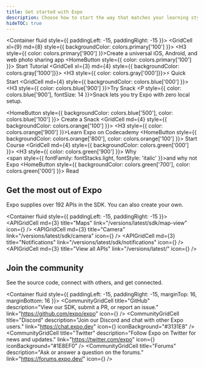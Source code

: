 ```yaml
---
title: Get started with Expo
description: Choose how to start the way that matches your learning style.
hideTOC: true
---
```




<!-- https://github.com/sealninja/react-grid-system/issues/175 -->
<Container fluid style={{ paddingLeft: -15, paddingRight: -15 }}>
  <Row>
    <GridCell xl={9} md={8} style={{ backgroundColor: colors.primary['100'] }}>
      <DevicesImage />
      <H3 style={{ color: colors.primary['900'] }}>Create a universal iOS, Android, and<br/>web photo sharing app</H3>
      <HomeButton style={{ color: colors.primary['100'] }}>
        Start Tutorial
      </HomeButton>
    </GridCell>
    <GridCell xl={3} md={4} style={{ backgroundColor: colors.gray['1000']}}>
      <H3 style={{ color: colors.gray['000']}}>⚡ Quick Start</H3>
    </GridCell>
  </Row>
  <Row>
    <GridCell md={4} style={{ backgroundColor: colors.blue['000'] }}>
      <SnackImage />
      <H3 style={{ color: colors.blue['900'] }}>Try Snack</H3>
      <P style={{ color: colors.blue['900'], fontSize: 14 }}>Snack lets you try Expo with zero local setup.</P>
      <HomeButton style={{ backgroundColor: colors.blue['500'], color: colors.blue['100'] }}>
        Create a Snack
      </HomeButton>
    </GridCell>
    <GridCell md={4} style={{ backgroundColor: colors.orange['100'] }}>
      <CodecademyImage />
      <H3 style={{ color: colors.orange['900'] }}>Learn Expo on Codecademy</H3>
      <HomeButton style={{ backgroundColor: colors.orange['800'], color: colors.orange['100'] }}>
        Start Course
      </HomeButton>
    </GridCell>
    <GridCell md={4} style={{ backgroundColor: colors.green['000'] }}>
      <WhyImage />
      <H3 style={{ color: colors.green['900'] }}>
        Why<br/>
        <span style={{ fontFamily: fontStacks.light, fontStyle: 'italic' }}>and why not</span><br/>
        Expo
      </H3>
      <HomeButton style={{ backgroundColor: colors.green['700'], color: colors.green['000'] }}>
        Read
      </HomeButton>
    </GridCell>
  </Row>
</Container>

## Get the most out of Expo

<P style={{ color: theme.text.secondary }}>
  Expo supplies over 192 APIs in the SDK. You can also create your own.
</P>

<Container fluid style={{ paddingLeft: -15, paddingRight: -15 }}>
  <Row>
    <APIGridCell md={3} title="Maps" link="/versions/latest/sdk/map-view" icon={<APIMapsIcon size={70} />} />
    <APIGridCell md={3} title="Camera" link="/versions/latest/sdk/camera" icon={<APICameraIcon size={70} />} />
    <APIGridCell md={3} title="Notifications" link="/versions/latest/sdk/notifications" icon={<APINotificationsIcon size={70} />} />
    <APIGridCell md={3} title="View all APIs" link="/versions/latest/" icon={<APIListIcon size={70} />} />
  </Row>
</Container>

## Join the community

<P style={{ color: theme.text.secondary }}>
  See the source code, connect with others, and get connected.
</P>

<Container fluid style={{ paddingLeft: -15, paddingRight: -15, marginTop: 16, marginBottom: 16 }}>
  <Row>
    <CommunityGridCell
      title="GitHub"
      description="View our SDK, submit a PR, or report an issue."
      link="https://github.com/expo/expo"
      icon={<GitHubIcon size={20} />}
    />
    <CommunityGridCell
      title="Discord"
      description="Join our Discord and chat with other Expo users."
      link="https://chat.expo.dev"
      icon={<DiscordIcon size={20} />}
      iconBackground="#3131E8"
    />
  </Row>
  <Row>
    <CommunityGridCell
      title="Twitter"
      description="Follow Expo on Twitter for news and updates."
      link="https://twitter.com/expo"
      icon={<TwitterIcon size={20} />}
      iconBackground="#1E8EF0"
    />
    <CommunityGridCell
      title="Forums"
      description="Ask or answer a question on the forums."
      link="https://forums.expo.dev/"
      icon={<ForumsIcon size={20} />}
    />
  </Row>
</Container>
